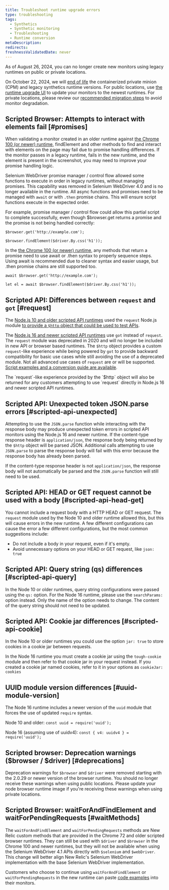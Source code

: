 ```yaml
---
title: Troubleshoot runtime upgrade errors
type: troubleshooting
tags:
  - Synthetics
  - Synthetic monitoring
  - Troubleshooting
  - Runtime conversion
metaDescription: 
redirects:
freshnessValidatedDate: never
---
```


<Callout variant="important">
  As of August 26, 2024, you can no longer create new monitors using legacy runtimes on public or private locations.
  
  On October 22, 2024, we will [end of life](/whats-new/2024/04/whats-new-04-09-eol-synthetics-runtime-cpm) the containerized private minion (CPM) and legacy synthetics runtime versions. For public locations, use [the runtime upgrade UI](/docs/synthetics/synthetic-monitoring/using-monitors/runtime-upgrade-ui/) to update your monitors to the newest runtimes. For private locations, please review our [recommended migration steps](/docs/synthetics/synthetic-monitoring/private-locations/job-manager-transition-guide/#monitorMigration) to avoid monitor degradation.
</Callout>

## Scripted Browser: Attempts to interact with elements fail [#promises]

When validating a monitor created in an older runtime against [the Chrome 100 (or newer) runtime](/docs/synthetics/synthetic-monitoring/scripting-monitors/synthetic-scripted-browser-reference-monitor-versions-chrome-100), findElement and other methods to find and interact with elements on the page may fail due to promise handling differences. If the monitor passes in a legacy runtime, fails in the new runtime, and the element is present in the screenshot, you may need to improve your promise handling logic.

Selenium WebDriver promise manager / control flow allowed some functions to execute in order in legacy runtimes, without managing promises. This capability was removed in Selenium WebDriver 4.0 and is no longer available in the runtime. All async functions and promises need to be managed with `await` or with `.then` promise chains. This will ensure script functions execute in the expected order.

For example, promise manager / control flow could allow this partial script to complete successfully, even though $browser.get returns a promise and the promise is not being handled correctly:

```
$browser.get('http://example.com');

$browser.findElement($driver.By.css('h1'));
```

In the [the Chrome 100 (or newer) runtime](/docs/synthetics/synthetic-monitoring/scripting-monitors/synthetic-scripted-browser-reference-monitor-versions-chrome-100), any methods that return a promise need to use await or .then syntax to properly sequence steps. Using await is recommended due to cleaner syntax and easier usage, but .then promise chains are still supported too.

```
await $browser.get('http://example.com');

let el = await $browser.findElement($driver.By.css('h1'));
```

## Scripted API: Differences between `request` and `got` [#request]

The [Node.js 10 and older scripted API runtimes](/docs/synthetics/synthetic-monitoring/using-monitors/manage-monitor-runtimes/#dependencies) used the `request` Node.js module [to provide a `$http` object that could be used to test APIs](/docs/synthetics/synthetic-monitoring/scripting-monitors/write-synthetic-api-tests-legacy/).

The [Node.js 16 and newer scripted API runtimes](/docs/synthetics/synthetic-monitoring/using-monitors/manage-monitor-runtimes/#apidependencies) use `got` instead of `request`. The `request` module was deprecated in 2020 and will no longer be included in new API or browser based runtimes. The `$http` object provides a custom `request`-like experience while being powered by `got` to provide backward compatibility for basic use cases while still avoiding the use of a deprecated module. Not all advanced use cases of `request` are or will be supported. [Script examples and a conversion guide are available](/docs/synthetics/synthetic-monitoring/scripting-monitors/write-synthetic-api-tests/).

<Callout variant="tip">
  The `request`-like experience provided by the `$http` object will also be returned for any customers attempting to use `request` directly in Node.js 16 and newer scripted API runtimes.
</Callout>

## Scripted API: Unexpected token JSON.parse errors [#scripted-api-unexpected]

Attempting to use the `JSON.parse` function while interacting with the response body may produce unexpected token errors in scripted API monitors using the Node.js 16 and newer runtime. If the content-type response header is `application/json`, the response body being returned by the `$http` object will be parsed JSON. Additional calls attempting to use `JSON.parse` to parse the response body will fail with this error because the response body has already been parsed. 

If the content-type response header is not `application/json`, the response body will not automatically be parsed and the `JSON.parse` function will still need to be used.

## Scripted API: HEAD or GET request cannot be used with a body [#scripted-api-head-get]

You cannot include a request body with a HTTP HEAD or GET request. The `request` module used by the Node 10 and older runtime allowed this, but this will cause errors in the new runtime. A few different configurations can cause the error a few different configurations, but the most common suggestions include:

* Do not include a body in your request, even if it's empty. 
* Avoid unnecessary options on your HEAD or GET request, like `json: true`

## Scripted API: Query string (qs) differences [#scripted-api-query]

In the Node 10 or older runtimes, query string configurations were passed using the `qs:` option. For the Node 16 runtime, please use the `searchParams:` option instead. Only the name of the option needs to change. The content of the query string should not need to be updated.

## Scripted API: Cookie jar differences [#scripted-api-cookie]

In the Node 10 or older runtimes you could use the option `jar: true` to store cookies in a cookie jar between requests. 

In the Node 16 runtime you must create a cookie jar using the `tough-cookie` module and then refer to that cookie jar in your request instead. If you created a cookie jar named cookies, refer to it in your options as `cookieJar: cookies`

## UUID module version differences [#uuid-module-version]

The Node 16 runtime includes a newer version of the `uuid` module that forces the use of updated `require` syntax. 

Node 10 and older: 
`const uuid = require('uuid');`

Node 16 (assuming use of uuidv4):
`const { v4: uuidv4 } = require('uuid');`

## Scripted browser: Deprecation warnings ($browser / $driver) [#deprecations]

Deprecation warnings for `$browser` and `$driver` were removed starting with the 2.0.29 or newer version of the browser runtime. You should no longer receive these warnings when using public locations. Please update your node browser runtime image if you're receiving these warnings when using private locations.

## Scripted Browser: waitForAndFindElement and waitForPendingRequests [#waitMethods]

The `waitForAndFindElement` and `waitForPendingRequests` methods are New Relic custom methods that are provided in the Chrome 72 and older scripted browser runtimes. They can still be used with `$driver` and `$browser` in the Chrome 100 and newer runtimes, but they will not be available when using the Selenium WebDriver 4.1 APIs directly with `$selenium` and `$webDriver`. This change will better align New Relic's Selenium WebDriver implementation with the base Selenium WebDriver implementation.

Customers who choose to continue using `waitForAndFindElement` or `waitForPendingRequests` in the new runtime can paste [code examples](/docs/synthetics/synthetic-monitoring/scripting-monitors/synthetic-scripted-browser-reference-monitor-versions-chrome-100/#waitForAndFindElement) into their monitors.
